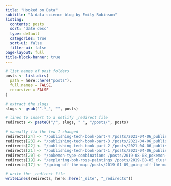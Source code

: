 ```yaml
---
title: "Hooked on Data"
subtitle: "A data science blog by Emily Robinson"
listing:
  contents: posts
  sort: "date desc"
  type: default
  categories: true
  sort-ui: false
  filter-ui: false
page-layout: full
title-block-banner: true
---
```


```r
# list names of post folders
posts <- list.dirs(
  path = here::here("posts"),
  full.names = FALSE,
  recursive = FALSE
)

# extract the slugs
slugs <- gsub("^.*_", "", posts)

# lines to insert to a netlify _redirect file
redirects <- paste0("/", slugs, " ", "/posts/", posts)

# manually fix the few I changed
redirects[24] <- "/publishing-tech-book-part-4 /posts/2021-04-06_publishing-a-technical-book-part-4"
redirects[23] <- "/publishing-tech-book-part-3 /posts/2021-04-06_publishing-a-technical-book-part-3"
redirects[22] <- "/publishing-tech-book-part-2 /posts/2021-04-06_publishing-a-technical-book-part-2"
redirects[21] <- "/publishing-tech-book-part-1 /posts/2021-04-06_publishing-a-technical-book-part-1"
redirects[20] <- "/pokemon-type-combinations /posts/2019-08-08_pokemon-matrices-and-combinations-oh-my"
redirects[19] <- "/exploring-bob-ross-paintings /posts/2019-08-05_clustering-bob-ross-paintings"
redirects[17] <- "/going-off-the-map /posts/2019-01-09_going-off-the-map-exploring-purrrs-other-functions"

# write the _redirect file
writeLines(redirects, here::here("_site", "_redirects"))
```
